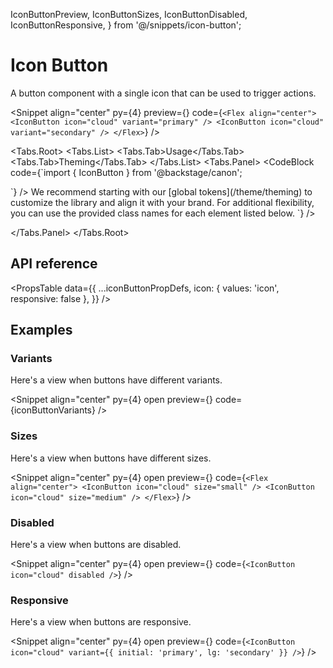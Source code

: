  IconButtonPreview,
  IconButtonSizes,
  IconButtonDisabled,
  IconButtonResponsive,
} from '@/snippets/icon-button';

# Icon Button

A button component with a single icon that can be used to trigger actions.

<Snippet
  align="center"
  py={4}
  preview={<IconButtonPreview />}
  code={`<Flex align="center">
    <IconButton icon="cloud" variant="primary" />
    <IconButton icon="cloud" variant="secondary" />
</Flex>`}
/>

<Tabs.Root>
  <Tabs.List>
    <Tabs.Tab>Usage</Tabs.Tab>
    <Tabs.Tab>Theming</Tabs.Tab>
  </Tabs.List>
  <Tabs.Panel>
    <CodeBlock
      code={`import { IconButton } from '@backstage/canon';

<IconButton />
`}
    />
  </Tabs.Panel>
  <Tabs.Panel>
    We recommend starting with our [global tokens](/theme/theming) to customize the library and align it with
    your brand. For additional flexibility, you can use the provided class names for each element listed below.
    <CodeBlock
      code={`<IconButton className="canon-IconButton" />`}
    />

  </Tabs.Panel>
</Tabs.Root>

## API reference

<PropsTable
  data={{
    ...iconButtonPropDefs,
    icon: { values: 'icon', responsive: false },
  }}
/>

## Examples

### Variants

Here's a view when buttons have different variants.

<Snippet
  align="center"
  py={4}
  open
  preview={<IconButtonPreview />}
  code={iconButtonVariants}
/>

### Sizes

Here's a view when buttons have different sizes.

<Snippet
  align="center"
  py={4}
  open
  preview={<IconButtonSizes />}
  code={`<Flex align="center">
    <IconButton icon="cloud" size="small" />
    <IconButton icon="cloud" size="medium" />
</Flex>`}
/>

### Disabled

Here's a view when buttons are disabled.

<Snippet
  align="center"
  py={4}
  open
  preview={<IconButtonDisabled />}
  code={`<IconButton icon="cloud" disabled />`}
/>

### Responsive

Here's a view when buttons are responsive.

<Snippet
  align="center"
  py={4}
  open
  preview={<IconButtonResponsive />}
  code={`<IconButton icon="cloud" variant={{ initial: 'primary', lg: 'secondary' }} />`}
/>
